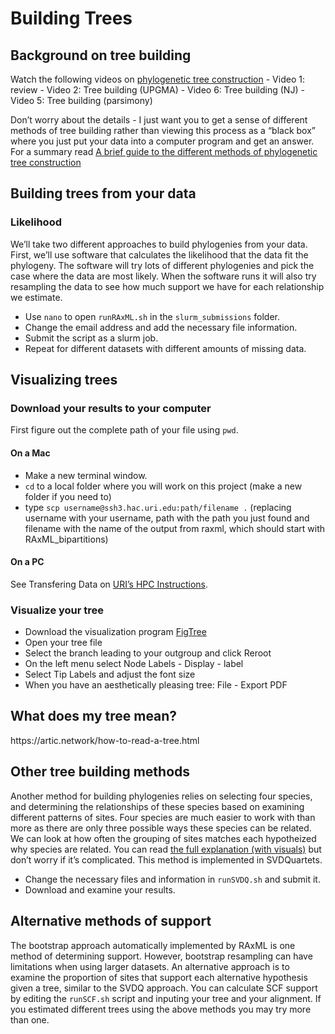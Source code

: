 # Building Trees

## Background on tree building

Watch the following videos on [phylogenetic tree construction](https://www.youtube.com/playlist?list=PLZv47g5zgNKVcBDLTZzA6VT5bSHYr5KGj)
- Video 1: review
- Video 2: Tree building (UPGMA)
- Video 6: Tree building (NJ)
- Video 5: Tree building (parsimony)

Don't worry about the details - I just want you to get a sense of different methods of tree building rather than viewing this process as a "black box" where you just put your data into a computer program and get an answer. For a summary read
[A brief guide to the different methods of phylogenetic tree construction](https://zageno.com/l/guide-to-different-methods-of-phylogenetic-tree-construction)

## Building trees from your data

### Likelihood

We'll take two different approaches to build phylogenies from your data.
First, we'll use software that calculates the likelihood that the data fit the phylogeny.
The software will try lots of different phylogenies and pick the case where the data are most likely.
When the software runs it will also try resampling the data to see how much support we have for each relationship we estimate.

* Use `nano` to open `runRAxML.sh` in the `slurm_submissions` folder.
* Change the email address and add the necessary file information.
* Submit the script as a slurm job.
* Repeat for different datasets with different amounts of missing data.

## Visualizing trees

### Download your results to your computer

First figure out the complete path of your file using `pwd`.

#### On a Mac

* Make a new terminal window. 
* `cd` to a local folder where you will work on this project (make a new folder if you need to)
* type `scp username@ssh3.hac.uri.edu:path/filename .` (replacing username with your username, path with the path you just found and filename with the name of the output from raxml, which should start with RAxML_bipartitions)

#### On a PC

See Transfering Data on [URI's HPC Instructions](https://web.uri.edu/hpc-research-computing/using-andromeda/). 

### Visualize your tree

* Download the visualization program [FigTree](http://tree.bio.ed.ac.uk/software/figtree/)
* Open your tree file
* Select the branch leading to your outgroup and click Reroot
* On the left menu select Node Labels - Display - label
* Select Tip Labels and adjust the font size
* When you have an aesthetically pleasing tree: File - Export PDF

## What does my tree mean?

https://artic.network/how-to-read-a-tree.html

## Other tree building methods

Another method for building phylogenies relies on selecting four species,
and determining the relationships of these species based on examining
different patterns of sites.
Four species are much easier to work with than more as there are only three possible ways these species can be related.
We can look at how often the grouping of sites matches each hypotheized why species are related.
You can read [the full explanation (with visuals)](https://www.asc.ohio-state.edu/kubatko.2//SpeciesTreesLab1_2019_Annotated.pdf) but don't worry if it's complicated.
This method is implemented in SVDQuartets.

* Change the necessary files and information in `runSVDQ.sh` and submit it.
* Download and examine your results.

## Alternative methods of support

The bootstrap approach automatically implemented by RAxML is one method of determining support. 
However, bootstrap resampling can have limitations when using larger datasets.
An alternative approach is to examine the proportion of sites that support each alternative hypothesis given a tree,
similar to the SVDQ approach. 
You can calculate SCF support by editing the `runSCF.sh` script and inputing your tree and your alignment.
If you estimated different trees using the above methods you may try more than one.

